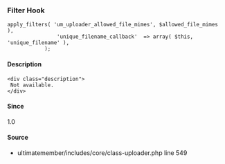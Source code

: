 
### Filter Hook    
    
```
apply_filters( 'um_uploader_allowed_file_mimes', $allowed_file_mimes ),
				'unique_filename_callback'  => array( $this, 'unique_filename' ),
			);
```

#### Description
    <div class="description">
     Not available.
    </div>

#### Since
<div class="description">
1.0
</div>

#### Source
  - <Link href="/developer/files/includes-core-class-uploader#source-view.549">ultimatemember/includes/core/class-uploader.php</Link> <Link href="/developer/files/includes-core-class-uploader#source-view.549">line 549</Link>


